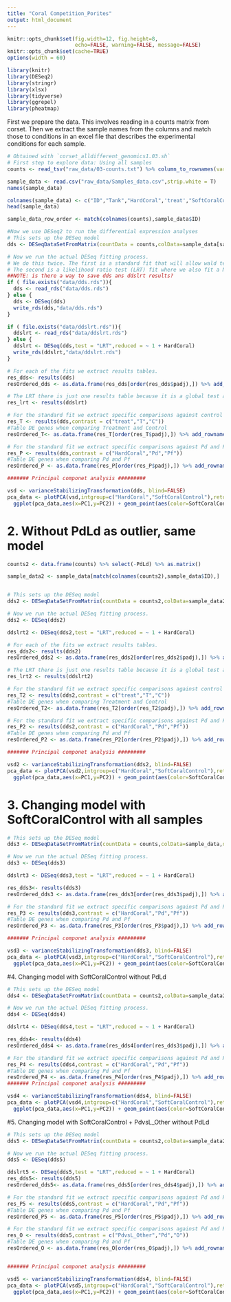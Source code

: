 ```yaml
---
title: "Coral Competition_Porites"
output: html_document
---
```


```r
knitr::opts_chunk$set(fig.width=12, fig.height=8,
                      echo=FALSE, warning=FALSE, message=FALSE)
knitr::opts_chunk$set(cache=TRUE)
options(width = 60)

library(knitr)
library(DESeq2)
library(stringr)
library(xlsx)
library(tidyverse)
library(ggrepel)
library(pheatmap)
```

First we prepare the data.  This involves reading in a counts matrix from corset.  Then we extract the sample names from the columns and match those to conditions in an excel file that describes the experimental conditions for each sample.

```r

# Obtained with `corset_alldifferent_genomics1.03.sh`
# First step to explore data: Using all samples
counts <- read_tsv("raw_data/03-counts.txt") %>% column_to_rownames(var="X1") %>% as.matrix()

sample_data <- read.csv("raw_data/Samples_data.csv",strip.white = T)
names(sample_data)

colnames(sample_data) <- c("ID","Tank","HardCoral",'treat',"SoftCoralControl","PdvsL_Other")
head(sample_data)

sample_data_row_order <- match(colnames(counts),sample_data$ID)

#Now we use DESeq2 to run the differential expression analyses
# This sets up the DESeq model
dds <- DESeqDataSetFromMatrix(countData = counts,colData=sample_data[sample_data_row_order,],design = ~  treat+ HardCoral)

# Now we run the actual DESeq fitting process. 
# We do this twice. The first is a standard fit that will allow wald tests between specific conditions. 
# The second is a likelihood ratio test (LRT) fit where we also fit a NULL model (without HardCoral) and compare it to the full model
##NOTE: is there a way to save dds ans ddslrt results?
if ( file.exists("data/dds.rds")){
  dds <- read_rds("data/dds.rds")
} else {
  dds <- DESeq(dds)
  write_rds(dds,"data/dds.rds")
}

if ( file.exists("data/ddslrt.rds")){
  ddslrt <- read_rds("data/ddslrt.rds")
} else {
  ddslrt <- DESeq(dds,test = "LRT",reduced = ~ 1 + HardCoral)
  write_rds(ddslrt,"data/ddslrt.rds")
}

# For each of the fits we extract results tables. 
res_dds<- results(dds)
resOrdered_dds <- as.data.frame(res_dds[order(res_dds$padj),]) %>% add_rownames("cluster_id") %>% filter(padj<0.1) # same as contrast Pd, Pf

# The LRT there is just one results table because it is a global test across all conditions
res_lrt <- results(ddslrt)

# For the standard fit we extract specific comparisons against control and treatment
res_T <- results(dds,contrast = c("treat","T","C"))
#Table DE genes when comparing Treatment and Control
resOrdered_T<- as.data.frame(res_T[order(res_T$padj),]) %>% add_rownames("cluster_id")%>% filter(padj<0.1)

# For the standard fit we extract specific comparisons against Pd and Pf
res_P <- results(dds,contrast = c("HardCoral","Pd","Pf"))
#Table DE genes when comparing Pd and Pf
resOrdered_P <- as.data.frame(res_P[order(res_P$padj),]) %>% add_rownames("cluster_id")%>% filter(padj<0.1)

####### Principal componet analysis #########

vsd <- varianceStabilizingTransformation(dds, blind=FALSE)
pca_data <- plotPCA(vsd,intgroup=c("HardCoral","SoftCoralControl"),returnData=TRUE)
  ggplot(pca_data,aes(x=PC1,y=PC2)) + geom_point(aes(color=SoftCoralControl,shape=HardCoral),size=4) + geom_label_repel(aes(label=group)) + xlab("xlabel") + ylab("customylabel") + theme(text = element_text(size=20))
```

# 2. Without PdLd as outlier, same model
```r
counts2 <- data.frame(counts) %>% select(-PdLd) %>% as.matrix()

sample_data2 <- sample_data[match(colnames(counts2),sample_data$ID),]


# This sets up the DESeq model
dds2 <- DESeqDataSetFromMatrix(countData = counts2,colData=sample_data2,design = ~  treat+ HardCoral)

# Now we run the actual DESeq fitting process. 
dds2 <- DESeq(dds2)

ddslrt2 <- DESeq(dds2,test = "LRT",reduced = ~ 1 + HardCoral)

# For each of the fits we extract results tables. 
res_dds2<- results(dds2)
resOrdered_dds2 <- as.data.frame(res_dds2[order(res_dds2$padj),]) %>% add_rownames("cluster_id") %>% filter(padj<0.1) # same as contrast Pd, Pf

# The LRT there is just one results table because it is a global test across all conditions
res_lrt2 <- results(ddslrt2)

# For the standard fit we extract specific comparisons against control and treatment
res_T2 <- results(dds2,contrast = c("treat","T","C"))
#Table DE genes when comparing Treatment and Control
resOrdered_T2<- as.data.frame(res_T2[order(res_T2$padj),]) %>% add_rownames("cluster_id")%>% filter(padj<0.1)

# For the standard fit we extract specific comparisons against Pd and Pf
res_P2 <- results(dds2,contrast = c("HardCoral","Pd","Pf"))
#Table DE genes when comparing Pd and Pf
resOrdered_P2 <- as.data.frame(res_P2[order(res_P2$padj),]) %>% add_rownames("cluster_id")%>% filter(padj<0.1)

####### Principal componet analysis #########

vsd2 <- varianceStabilizingTransformation(dds2, blind=FALSE)
pca_data <- plotPCA(vsd2,intgroup=c("HardCoral","SoftCoralControl"),returnData=TRUE)
  ggplot(pca_data,aes(x=PC1,y=PC2)) + geom_point(aes(color=SoftCoralControl,shape=HardCoral),size=4) + geom_label_repel(aes(label=group))  + theme(text = element_text(size=20))
```
# 3. Changing model with SoftCoralControl with all samples
```r

# This sets up the DESeq model
dds3 <- DESeqDataSetFromMatrix(countData = counts,colData=sample_data,design = ~  HardCoral+ SoftCoralControl)

# Now we run the actual DESeq fitting process. 
dds3 <- DESeq(dds3)

ddslrt3 <- DESeq(dds3,test = "LRT",reduced = ~ 1 + HardCoral)

res_dds3<- results(dds3)
resOrdered_dds3 <- as.data.frame(res_dds3[order(res_dds3$padj),]) %>% add_rownames("cluster_id") %>% filter(padj<0.1) #

# For the standard fit we extract specific comparisons against Pd and Pf
res_P3 <- results(dds3,contrast = c("HardCoral","Pd","Pf"))
#Table DE genes when comparing Pd and Pf
resOrdered_P3 <- as.data.frame(res_P3[order(res_P3$padj),]) %>% add_rownames("cluster_id")%>% filter(padj<0.1)

####### Principal componet analysis #########

vsd3 <- varianceStabilizingTransformation(dds3, blind=FALSE)
pca_data <- plotPCA(vsd3,intgroup=c("HardCoral","SoftCoralControl"),returnData=TRUE)
  ggplot(pca_data,aes(x=PC1,y=PC2)) + geom_point(aes(color=SoftCoralControl,shape=HardCoral),size=4) + geom_label_repel(aes(label=group)) + xlab("xlabel") + ylab("customylabel") + theme(text = element_text(size=20))
```

#4. Changing model with SoftCoralControl without PdLd

```r

# This sets up the DESeq model
dds4 <- DESeqDataSetFromMatrix(countData = counts2,colData=sample_data2,design = ~  HardCoral+ SoftCoralControl)

# Now we run the actual DESeq fitting process. 
dds4 <- DESeq(dds4)

ddslrt4 <- DESeq(dds4,test = "LRT",reduced = ~ 1 + HardCoral)

res_dds4<- results(dds4)
resOrdered_dds4 <- as.data.frame(res_dds4[order(res_dds3$padj),]) %>% add_rownames("cluster_id") %>% filter(padj<0.1) #

# For the standard fit we extract specific comparisons against Pd and Pf
res_P4 <- results(dds4,contrast = c("HardCoral","Pd","Pf"))
#Table DE genes when comparing Pd and Pf
resOrdered_P4 <- as.data.frame(res_P4[order(res_P4$padj),]) %>% add_rownames("cluster_id")%>% filter(padj<0.1)
####### Principal componet analysis #########

vsd4 <- varianceStabilizingTransformation(dds4, blind=FALSE)
pca_data <- plotPCA(vsd4,intgroup=c("HardCoral","SoftCoralControl"),returnData=TRUE)
  ggplot(pca_data,aes(x=PC1,y=PC2)) + geom_point(aes(color=SoftCoralControl,shape=HardCoral),size=4) + geom_label_repel(aes(label=group)) + theme(text = element_text(size=20))
```

#5. Changing model with SoftCoralControl + PdvsL_Other without PdLd

```r

# This sets up the DESeq model
dds5 <- DESeqDataSetFromMatrix(countData = counts2,colData=sample_data2,design = ~  HardCoral+ SoftCoralControl + PdvsL_Other)

# Now we run the actual DESeq fitting process. 
dds5 <- DESeq(dds5)

ddslrt5 <- DESeq(dds5,test = "LRT",reduced = ~ 1 + HardCoral)
res_dds5<- results(dds5)
resOrdered_dds5<- as.data.frame(res_dds5[order(res_dds4$padj),]) %>% add_rownames("cluster_id") %>% filter(padj<0.1) #

# For the standard fit we extract specific comparisons against Pd and Pf
res_P5 <- results(dds5,contrast = c("HardCoral","Pd","Pf"))
#Table DE genes when comparing Pd and Pf
resOrdered_P5 <- as.data.frame(res_P5[order(res_P5$padj),]) %>% add_rownames("cluster_id")%>% filter(padj<0.1)

# For the standard fit we extract specific comparisons against Pd and Pf
res_O <- results(dds5,contrast = c("PdvsL_Other","Pd","O"))
#Table DE genes when comparing Pd and Pf
resOrdered_O <- as.data.frame(res_O[order(res_O$padj),]) %>% add_rownames("cluster_id")%>% filter(padj<0.1)


####### Principal componet analysis #########

vsd5 <- varianceStabilizingTransformation(dds4, blind=FALSE)
pca_data <- plotPCA(vsd5,intgroup=c("HardCoral","SoftCoralControl"),returnData=TRUE)
  ggplot(pca_data,aes(x=PC1,y=PC2)) + geom_point(aes(color=SoftCoralControl,shape=HardCoral),size=4) + geom_label_repel(aes(label=group)) + theme(text = element_text(size=20))
```
